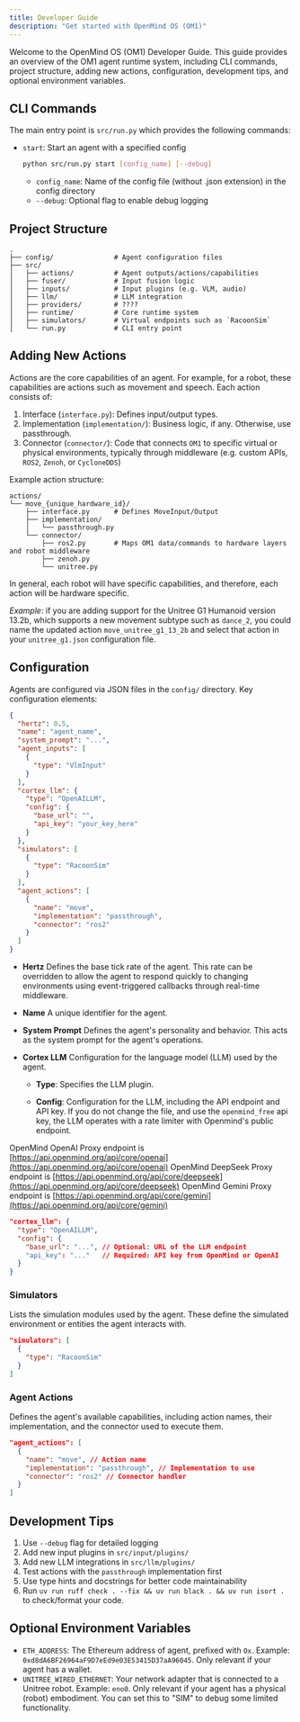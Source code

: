 ```yaml
---
title: Developer Guide
description: "Get started with OpenMind OS (OM1)"
---
```


Welcome to the OpenMind OS (OM1) Developer Guide. This guide provides an overview of the OM1 agent runtime system, including CLI commands, project structure, adding new actions, configuration, development tips, and optional environment variables.

## CLI Commands

The main entry point is `src/run.py` which provides the following commands:

- `start`: Start an agent with a specified config
  ```bash
  python src/run.py start [config_name] [--debug]
  ```
  - `config_name`: Name of the config file (without .json extension) in the config directory
  - `--debug`: Optional flag to enable debug logging

## Project Structure

```
.
├── config/               # Agent configuration files
├── src/
│   ├── actions/          # Agent outputs/actions/capabilities
│   ├── fuser/            # Input fusion logic
│   ├── inputs/           # Input plugins (e.g. VLM, audio)
│   ├── llm/              # LLM integration
│   ├── providers/        # ????
│   ├── runtime/          # Core runtime system
│   ├── simulators/       # Virtual endpoints such as `RacoonSim`
│   └── run.py            # CLI entry point
```

## Adding New Actions

Actions are the core capabilities of an agent. For example, for a robot, these capabilities are actions such as movement and speech. Each action consists of:

1. Interface (`interface.py`): Defines input/output types.
2. Implementation (`implementation/`): Business logic, if any. Otherwise, use passthrough.
3. Connector (`connector/`): Code that connects `OM1` to specific virtual or physical environments, typically through middleware (e.g. custom APIs, `ROS2`, `Zenoh`, or `CycloneDDS`)

Example action structure:

```
actions/
└── move_{unique_hardware_id}/
    ├── interface.py      # Defines MoveInput/Output
    ├── implementation/
    │   └── passthrough.py
    └── connector/
        ├── ros2.py       # Maps OM1 data/commands to hardware layers and robot middleware
        ├── zenoh.py
        └── unitree.py
```

In general, each robot will have specific capabilities, and therefore, each action will be hardware specific.

*Example*: if you are adding support for the Unitree G1 Humanoid version 13.2b, which supports a new movement subtype such as `dance_2`, you could name the updated action `move_unitree_g1_13_2b` and select that action in your `unitree_g1.json` configuration file.

## Configuration

Agents are configured via JSON files in the `config/` directory. Key configuration elements:

```json
{
  "hertz": 0.5,
  "name": "agent_name",
  "system_prompt": "...",
  "agent_inputs": [
    {
      "type": "VlmInput"
    }
  ],
  "cortex_llm": {
    "type": "OpenAILLM",
    "config": {
      "base_url": "",
      "api_key": "your_key_here"
    }
  },
  "simulators": [
    {
      "type": "RacoonSim"
    }
  ],
  "agent_actions": [
    {
      "name": "move",
      "implementation": "passthrough",
      "connector": "ros2"
    }
  ]
}
```

* **Hertz** Defines the base tick rate of the agent. This rate can be overridden to allow the agent to respond quickly to changing environments using event-triggered callbacks through real-time middleware.

* **Name** A unique identifier for the agent.

* **System Prompt** Defines the agent's personality and behavior. This acts as the system prompt for the agent's operations.

* **Cortex LLM** Configuration for the language model (LLM) used by the agent.

  - **Type**: Specifies the LLM plugin.

  - **Config**: Configuration for the LLM, including the API endpoint and API key. If you do not change the file, and use the `openmind_free` api key, the LLM operates with a rate limiter with Openmind's public endpoint.

OpenMind OpenAI Proxy endpoint is [https://api.openmind.org/api/core/openai](https://api.openmind.org/api/core/openai)
OpenMind DeepSeek Proxy endpoint is [https://api.openmind.org/api/core/deepseek](https://api.openmind.org/api/core/deepseek)
OpenMind Gemini Proxy endpoint is [https://api.openmind.org/api/core/gemini](https://api.openmind.org/api/core/gemini)

```json
"cortex_llm": {
  "type": "OpenAILLM",
  "config": {
    "base_url": "...", // Optional: URL of the LLM endpoint
    "api_key": "..."   // Required: API key from OpenMind or OpenAI
  }
}
```

### Simulators

Lists the simulation modules used by the agent. These define the simulated environment or entities the agent interacts with.

```json
"simulators": [
  {
    "type": "RacoonSim"
  }
]
```

### Agent Actions

Defines the agent's available capabilities, including action names, their implementation, and the connector used to execute them.

```json
"agent_actions": [
  {
    "name": "move", // Action name
    "implementation": "passthrough", // Implementation to use
    "connector": "ros2" // Connector handler
  }
]
```

## Development Tips

1. Use `--debug` flag for detailed logging
2. Add new input plugins in `src/input/plugins/`
3. Add new LLM integrations in `src/llm/plugins/`
4. Test actions with the `passthrough` implementation first
5. Use type hints and docstrings for better code maintainability
6. Run `uv run ruff check . --fix && uv run black . && uv run isort .` to check/format your code.

## Optional Environment Variables

- `ETH_ADDRESS`: The Ethereum address of agent, prefixed with `Ox`. Example: `0xd8dA6BF26964aF9D7eEd9e03E53415D37aA96045`. Only relevant if your agent has a wallet.
- `UNITREE_WIRED_ETHERNET`: Your network adapter that is connected to a Unitree robot. Example: `eno0`. Only relevant if your agent has a physical (robot) embodiment. You can set this to "SIM" to debug some limited functionality.
